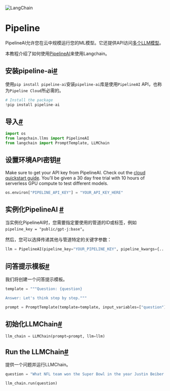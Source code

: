 

<Head>
  <script>
    {
      `(function() {
         var _hmt = _hmt || [];
(function() {
  var hm = document.createElement("script");
  hm.src = "https://hm.baidu.com/hm.js?e60fb290e204e04c5cb6f79b0ac1e697";
  var s = document.getElementsByTagName("script")[0]; 
  s.parentNode.insertBefore(hm, s);
})();
       })();`
    }
  </script>
</Head>

![LangChain](https://pica.zhimg.com/50/v2-56e8bbb52aa271012541c1fe1ceb11a2_r.gif)




Pipeline
===


PipelineAI允许您在云中规模运行您的ML模型。它还提供API访问[多个LLM模型](https://pipeline.ai)。

本教程介绍了如何使用[PipelineAI](https://docs.pipeline.ai/docs)来使用Langchain。

安装pipeline-ai[#](#install-pipeline-ai "跳转到标题")
----------------------------------------------

使用`pip install pipeline-ai`安装`pipeline-ai`库是使用`PipelineAI` API，也称为`Pipeline Cloud`所必需的。

```python
# Install the package
!pip install pipeline-ai

```

导入[#](#imports "跳转到标题")
-----------------------

```python
import os
from langchain.llms import PipelineAI
from langchain import PromptTemplate, LLMChain

```

设置环境API密钥[#](#set-the-environment-api-key "跳转到标题")
--------------------------------------------------

Make sure to get your API key from PipelineAI. Check out the [cloud quickstart guide](https://docs.pipeline.ai/docs/cloud-quickstart). You’ll be given a 30 day free trial with 10 hours of serverless GPU compute to test different models.

```python
os.environ["PIPELINE_API_KEY"] = "YOUR_API_KEY_HERE"

```

实例化PipelineAI [#](#create-the-pipelineai-instance "Permalink to this headline")
-----------------------------------------------------------------------------------------------

当实例化PipelineAI时，您需要指定要使用的管道的ID或标签，例如 `pipeline_key = "public/gpt-j:base"`。

然后，您可以选择传递其他与管道特定的关键字参数：

```python
llm = PipelineAI(pipeline_key="YOUR_PIPELINE_KEY", pipeline_kwargs={...})

```

问答提示模板[#](#create-a-prompt-template "Permalink to this headline")
-----------------------------------------------------------------------------------

我们将创建一个问答提示模板。

```python
template = """Question: {question}

Answer: Let's think step by step."""

prompt = PromptTemplate(template=template, input_variables=["question"])

```

初始化LLMChain[#](#initiate-the-llmchain "Permalink to this headline")
-----------------------------------------------------------------------------

```python
llm_chain = LLMChain(prompt=prompt, llm=llm)

```

Run the LLMChain[#](#run-the-llmchain "Permalink to this headline")
-------------------------------------------------------------------

提供一个问题并运行LLMChain。

```python
question = "What NFL team won the Super Bowl in the year Justin Beiber was born?"

llm_chain.run(question)

```

